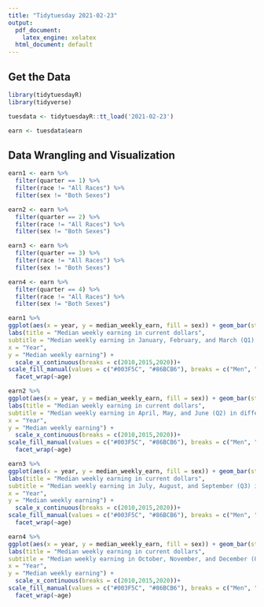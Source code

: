 ```yaml
---
title: "Tidytuesday 2021-02-23"
output:
  pdf_document:
    latex_engine: xelatex
  html_document: default
---
```


## Get the Data

```r
library(tidytuesdayR)
library(tidyverse)

tuesdata <- tidytuesdayR::tt_load('2021-02-23')

earn <- tuesdata$earn

```


## Data Wrangling and Visualization

```r
earn1 <- earn %>%
  filter(quarter == 1) %>%
  filter(race != "All Races") %>%
  filter(sex != "Both Sexes")

earn2 <- earn %>%
  filter(quarter == 2) %>%
  filter(race != "All Races") %>%
  filter(sex != "Both Sexes")

earn3 <- earn %>%
  filter(quarter == 3) %>%
  filter(race != "All Races") %>%
  filter(sex != "Both Sexes")

earn4 <- earn %>%
  filter(quarter == 4) %>%
  filter(race != "All Races") %>%
  filter(sex != "Both Sexes")

earn1 %>%
ggplot(aes(x = year, y = median_weekly_earn, fill = sex)) + geom_bar(stat = "identity") +
labs(title = "Median weekly earning in current dollars",
subtitle = "Median weekly earning in January, February, and March (Q1) in different age groups",
x = "Year",
y = "Median weekly earning") +
  scale_x_continuous(breaks = c(2010,2015,2020))+
scale_fill_manual(values = c("#003F5C", "#86BCB6"), breaks = c("Men", "Women"))+
  facet_wrap(~age)

earn2 %>%
ggplot(aes(x = year, y = median_weekly_earn, fill = sex)) + geom_bar(stat = "identity") +
labs(title = "Median weekly earning in current dollars",
subtitle = "Median weekly earning in April, May, and June (Q2) in different age groups",
x = "Year",
y = "Median weekly earning") +
  scale_x_continuous(breaks = c(2010,2015,2020))+
scale_fill_manual(values = c("#003F5C", "#86BCB6"), breaks = c("Men", "Women"))+
  facet_wrap(~age)

earn3 %>%
ggplot(aes(x = year, y = median_weekly_earn, fill = sex)) + geom_bar(stat = "identity") +
labs(title = "Median weekly earning in current dollars",
subtitle = "Median weekly earning in July, August, and September (Q3) in different age groups",
x = "Year",
y = "Median weekly earning") +
  scale_x_continuous(breaks = c(2010,2015,2020))+
scale_fill_manual(values = c("#003F5C", "#86BCB6"), breaks = c("Men", "Women"))+
  facet_wrap(~age)

earn4 %>%
ggplot(aes(x = year, y = median_weekly_earn, fill = sex)) + geom_bar(stat = "identity") +
labs(title = "Median weekly earning in current dollars",
subtitle = "Median weekly earning in October, November, and December (Q4) in different age groups",
x = "Year",
y = "Median weekly earning") +
  scale_x_continuous(breaks = c(2010,2015,2020))+
scale_fill_manual(values = c("#003F5C", "#86BCB6"), breaks = c("Men", "Women"))+
  facet_wrap(~age)

```

